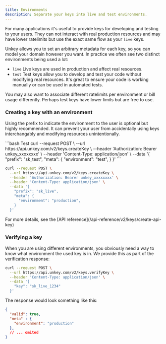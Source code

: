 ```yaml
---
title: Environments
description: Separate your keys into live and test environments.
---
```


For many applications it's useful to provide keys for developing and testing to your users. They can
not interact with real production resources and may have lower ratelimits but use the exact same
flow as your `live` keys.


Unkey allows you to set an arbitrary metadata for each key, so you can model your
domain however you want. In practice we often see two distinct environments being used a lot:

- `live` Live keys are used in production and affect real resources.
- `test` Test keys allow you to develop and test your code without modifying real resources. It's
great to ensure your code is working manually or can be used in automated tests.

You may also want to associate different ratelimits per environment or bill usage differently.
Perhaps test keys have lower limits but are free to use.


### Creating a key with an environment

Using the prefix to indicate the environment to the user is optional but highly recommended. It can prevent
your user from accidentally using keys interchangably and modifying resources unintentionally.

<CodeGroup>
```bash Test
curl --request POST \
  --url https://api.unkey.com/v2/keys.createKey \
  --header 'Authorization: Bearer unkey_xxxxxxxx' \
  --header 'Content-Type: application/json' \
  --data '{
    "prefix": "sk_test",
    "meta": {
      "environment": "test",
    }
  }'
```

```bash Live
curl --request POST \
  --url https://api.unkey.com/v2/keys.createKey \
  --header 'Authorization: Bearer unkey_xxxxxxxx' \
  --header 'Content-Type: application/json' \
  --data '{
    "prefix": "sk_live",
    "meta": {
      "environment": "production",
    }
  }'
```
</CodeGroup>
For more details, see the [API reference](/api-reference/v2/keys/create-api-key)




### Verifying a key

When you are using different environments, you obviously need a way to know what environment the
used key is in.
We provide this as part of the verification response:

```bash
curl --request POST \
  --url https://api.unkey.com/v2/keys.verifyKey \
  --header 'Content-Type: application/json' \
  --data '{
    "key": "sk_live_1234"
  }'
```
The response would look something like this:
```json
{
  "valid": true,
  "meta" : {
    "environment": "production"
  },
  // ... omited
}

```
